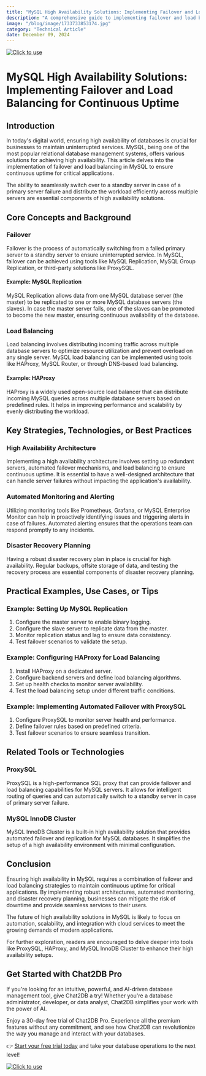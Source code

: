 ```yaml
---
title: "MySQL High Availability Solutions: Implementing Failover and Load Balancing for Continuous Uptime"
description: "A comprehensive guide to implementing failover and load balancing in MySQL for high availability, ensuring continuous uptime for critical applications."
image: "/blog/image/1733733853174.jpg"
category: "Technical Article"
date: December 09, 2024
---
```

[![Click to use](/image/blog/bg/chat2db1.png)](https://app.chat2db.ai/)
# MySQL High Availability Solutions: Implementing Failover and Load Balancing for Continuous Uptime


<Authors date="December 09, 2024">
  <Author name="Aiden Stone" link="https://chat2db.ai" />
</Authors>

## Introduction

In today's digital world, ensuring high availability of databases is crucial for businesses to maintain uninterrupted services. MySQL, being one of the most popular relational database management systems, offers various solutions for achieving high availability. This article delves into the implementation of failover and load balancing in MySQL to ensure continuous uptime for critical applications.

The ability to seamlessly switch over to a standby server in case of a primary server failure and distribute the workload efficiently across multiple servers are essential components of high availability solutions.

## Core Concepts and Background

### Failover

Failover is the process of automatically switching from a failed primary server to a standby server to ensure uninterrupted service. In MySQL, failover can be achieved using tools like MySQL Replication, MySQL Group Replication, or third-party solutions like ProxySQL.

#### Example: MySQL Replication

MySQL Replication allows data from one MySQL database server (the master) to be replicated to one or more MySQL database servers (the slaves). In case the master server fails, one of the slaves can be promoted to become the new master, ensuring continuous availability of the database.

### Load Balancing

Load balancing involves distributing incoming traffic across multiple database servers to optimize resource utilization and prevent overload on any single server. MySQL load balancing can be implemented using tools like HAProxy, MySQL Router, or through DNS-based load balancing.

#### Example: HAProxy

HAProxy is a widely used open-source load balancer that can distribute incoming MySQL queries across multiple database servers based on predefined rules. It helps in improving performance and scalability by evenly distributing the workload.

## Key Strategies, Technologies, or Best Practices

### High Availability Architecture

Implementing a high availability architecture involves setting up redundant servers, automated failover mechanisms, and load balancing to ensure continuous uptime. It is essential to have a well-designed architecture that can handle server failures without impacting the application's availability.

### Automated Monitoring and Alerting

Utilizing monitoring tools like Prometheus, Grafana, or MySQL Enterprise Monitor can help in proactively identifying issues and triggering alerts in case of failures. Automated alerting ensures that the operations team can respond promptly to any incidents.

### Disaster Recovery Planning

Having a robust disaster recovery plan in place is crucial for high availability. Regular backups, offsite storage of data, and testing the recovery process are essential components of disaster recovery planning.

## Practical Examples, Use Cases, or Tips

### Example: Setting Up MySQL Replication

1. Configure the master server to enable binary logging.
2. Configure the slave server to replicate data from the master.
3. Monitor replication status and lag to ensure data consistency.
4. Test failover scenarios to validate the setup.

### Example: Configuring HAProxy for Load Balancing

1. Install HAProxy on a dedicated server.
2. Configure backend servers and define load balancing algorithms.
3. Set up health checks to monitor server availability.
4. Test the load balancing setup under different traffic conditions.

### Example: Implementing Automated Failover with ProxySQL

1. Configure ProxySQL to monitor server health and performance.
2. Define failover rules based on predefined criteria.
3. Test failover scenarios to ensure seamless transition.

## Related Tools or Technologies

### ProxySQL

ProxySQL is a high-performance SQL proxy that can provide failover and load balancing capabilities for MySQL servers. It allows for intelligent routing of queries and can automatically switch to a standby server in case of primary server failure.

### MySQL InnoDB Cluster

MySQL InnoDB Cluster is a built-in high availability solution that provides automated failover and replication for MySQL databases. It simplifies the setup of a high availability environment with minimal configuration.

## Conclusion

Ensuring high availability in MySQL requires a combination of failover and load balancing strategies to maintain continuous uptime for critical applications. By implementing robust architectures, automated monitoring, and disaster recovery planning, businesses can mitigate the risk of downtime and provide seamless services to their users.

The future of high availability solutions in MySQL is likely to focus on automation, scalability, and integration with cloud services to meet the growing demands of modern applications.

For further exploration, readers are encouraged to delve deeper into tools like ProxySQL, HAProxy, and MySQL InnoDB Cluster to enhance their high availability setups.

## Get Started with Chat2DB Pro

If you're looking for an intuitive, powerful, and AI-driven database management tool, give Chat2DB a try! Whether you're a database administrator, developer, or data analyst, Chat2DB simplifies your work with the power of AI.

Enjoy a 30-day free trial of Chat2DB Pro. Experience all the premium features without any commitment, and see how Chat2DB can revolutionize the way you manage and interact with your databases.

👉 [Start your free trial today](https://app.chat2db.ai/) and take your database operations to the next level!

[![Click to use](/image/blog/bg/chat2db.jpg)](https://app.chat2db.ai/)